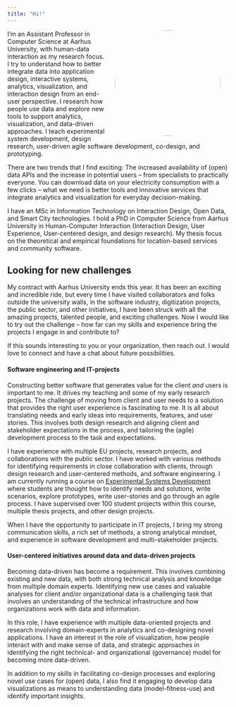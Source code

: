 ```yaml
---
title: "Hi!"
---
```


<img style="width:240px;border-radius:120px;float:right;margin:0px 20px 0px 20px;" src="./public/images/henrik-portrait.jpg">

I'm an Assistant Professor in Computer Science at Aarhus University, with human-data interaction as my research focus. I try to understand how to better integrate data into application design, interactive systems, analytics, visualization, and interaction design from an end-user perspective. I research how people use data and explore new tools to support analytics, visualization, and data-driven approaches. I teach experimental system development, design research, user-driven agile software development, co-design, and prototyping. 

There are two trends that I find exciting: The increased availability of (open) data APIs and the increase in potential users -- from specialists to practically everyone. You can download data on your electricity consumption with a few clicks -- what we need is better tools and innovative services that integrate analytics and visualization for everyday decision-making.

I have an MSc in Information Technology on Interaction Design, Open Data, and Smart City technologies. I hold a PhD in Computer Science from Aarhus University in Human-Computer Interaction (Interaction Design, User Experience, User-centered design, and design research). My thesis focus on the theoretical and empirical foundations for location-based services and community software.


## Looking for new challenges
My contract with Aarhus University ends this year. It has been an exciting and incredible ride, but every time I have visited collaborators and folks outside the university walls, in the software industry, digitization projects, the public sector, and other initiatives, I have been struck with all the amazing projects, talented people, and exciting challenges. Now I would like to try out the challenge -- how far can my skills and experience bring the projects I engage in and contribute to?

If this sounds interesting to you or your organization, then reach out. I would love to connect and have a chat about future possibilities. 

#### **Software engineering and IT-projects** 
Constructing better software that generates value for the client *and* users is important to me. It drives my teaching and some of my early research projects. The challenge of moving from client and user needs to a solution that provides the right user experience is fascinating to me. It is all about translating needs and early ideas into requirements, features, and user stories. This involves both design research and aligning client and stakeholder expectations in the process, and tailoring the (agile) development process to the task and expectations. 

I have experience with multiple EU projects, research projects, and collaborations with the public sector. I have worked with various methods for identifying requirements in close collaboration with clients, through design research and user-centered methods, and software engineering. I am currently running a course on [Experimental Systems Development](https://kursuskatalog.au.dk/da/course/117940/Eksperimentel-systemudvikling) where students are thought how to identify needs and solutions, write scenarios, explore prototypes, write user-stories and go through an agile process. I have supervised over 100 student projects within this course, multiple thesis projects, and other design projects.

When I have the opportunity to participate in IT projects, I bring my strong communication skills, a rich set of methods, a strong analytical mindset, and experience in software development and multi-stakeholder projects.

#### **User-centered initiatives around data and data-driven projects**
Becoming data-driven has become a requirement. This involves combining existing and new data, with both strong technical analysis and knowledge from multiple domain experts. Identifying new use cases and valuable analyses for client and/or organizational data is a challenging task that involves an understanding of the technical infrastructure and how organizations work with data and information. 

In this role, I have experience with multiple data-oriented projects and research involving domain-experts in analytics and co-designing novel applications. I have an interest in the role of visualization, how people interact with and make sense of data, and strategic approaches in identifying the right technical- and organizational (governance) model for becoming more data-driven.

In addition to my skills in facilitating co-design processes and exploring novel use cases for (open) data, I also find it engaging to develop data visualizations as means to understanding data (model-fitness-use) and identify important insights.





